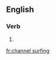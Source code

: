 
==English==

===Verb===
{{head|en}}

# {{present participle of|channel surf}}

[[fr:channel surfing]]